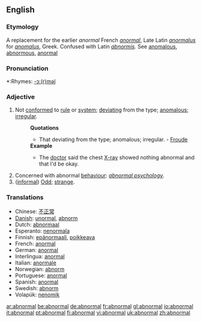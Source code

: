 ==English==
===Etymology===
A replacement for the earlier ''anormal'' French ''[[anormal]]'', Late Latin ''[[anormalus]]'' for ''[[anomalus]]'', Greek. Confused with Latin ''[[abnormis]]''. See [[anomalous]], [[abnormous]], [[anormal]]

===Pronunciation===
*:Rhymes: [[Rhymes:English:-ɔː(r)məl|-ɔː(r)məl]]

===Adjective===
#Not [[conformed]] to [[rule]] or [[system]]; [[deviating]] from the type; [[anomalous]]; [[irregular]].
#:'''Quotations'''
#:*That deviating from the type; anomalous; irregular. - [[Froude]]
#:'''Example'''
#:*The [[doctor]] said the chest [[X-ray]] showed nothing abnormal and that I'd be okay.
#Concerned with abnormal [[behaviour]]: ''[[abnormal psychology]]''.
#([[informal]]) [[Odd]]; [[strange]].

=== Translations ===
*Chinese: [[不正常]]
*[[w:Danish language|Danish]]: [[unormal]], [[abnorm]]
*Dutch: [[abnormaal]]
*Esperanto: [[nenormala]]
*Finnish: [[epänormaali]], [[poikkeava]]
*French: [[anormal]]
*German: [[anormal]]
*Interlingua: [[anormal]]
*Italian: [[anormale]]
*Norwegian: [[abnorm]]
*Portuguese: [[anormal]]
*Spanish: [[anormal]]
*Swedish: [[abnorm]]
*Volapük: [[nenomik]]

[[ar:abnormal]]
[[be:abnormal]]
[[de:abnormal]]
[[fr:abnormal]]
[[gl:abnormal]]
[[io:abnormal]]
[[it:abnormal]]
[[pt:abnormal]]
[[fi:abnormal]]
[[vi:abnormal]]
[[uk:abnormal]]
[[zh:abnormal]]